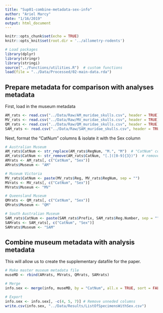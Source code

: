 ```yaml
---
title: "Sup01-combine-metadata-sex-info"
author: "Ariel Marcy"
date: "1/16/2019"
output: html_document
---
```


```r
knitr::opts_chunk$set(echo = TRUE)
knitr::opts_knit$set(root.dir = '../allometry-rodents')

# Load packages
library(dplyr)
library(stringr)
library(stringi)
source("../Functions/utilities.R")  # custom functions
load(file = "../Data/Processed/02-main-data.rda")
```

## Prepare metadata for comparison with analyses metadata
First, load in the museum metadata
```r
AM_rats <- read.csv("../Data/Raw/AM_muridae_skulls.csv", header = TRUE)
MV_rats <- read.csv("../Data/Raw/MV_muridae_skulls.csv", header = TRUE)
QM_rats <- read.csv("../Data/Raw/QM_muridae_skulls.csv", header = TRUE)
SAM_rats <- read.csv("../Data/Raw/SAM_muridae_skulls.csv", header = TRUE)
```

Next, format the "CatNum" columns & isolate it with the Sex column
```r
# Australian Museum
AM_rats$CatNum <- str_replace(AM_rats$RegNum, "M.", "M")  # "CatNum" column
AM_rats$CatNum <- str_remove(AM_rats$CatNum, "[.]([0-9]{3})")  # removes .00X on ends
AMrats <- AM_rats[, c("CatNum", "Sex")]
AMrats$Museum <- "AM"

# Museum Victoria
MV_rats$CatNum <- paste(MV_rats$Reg, MV_rats$RegNum, sep = "")
MVrats <- MV_rats[, c("CatNum", "Sex")]
MVrats$Museum <- "MV"

# Queensland Museum
QMrats <- QM_rats[, c("CatNum", "Sex")]
QMrats$Museum <- "QM"

# South Australian Museum
SAM_rats$CatNum <- paste(SAM_rats$Prefix, SAM_rats$Reg.Number, sep = "")
SAMrats <- SAM_rats[, c("CatNum", "Sex")]
SAMrats$Museum <- "SAM"
```

## Combine museum metadata with analysis metadata
This will allow us to create the supplementary datafile for the paper.
```r
# Make master museum metadata file
museMD <- rbind(AMrats, MVrats, QMrats, SAMrats)

# Merge
info.sex <- merge(info, museMD, by = "CatNum", all.x = TRUE, sort = FALSE)

# Export
info.sex <- info.sex[, -c(4, 5, 7)] # Remove unneded columns
write.csv(info.sex, "../Data/Results/ListOfSpecimensWithSex.csv")
```

